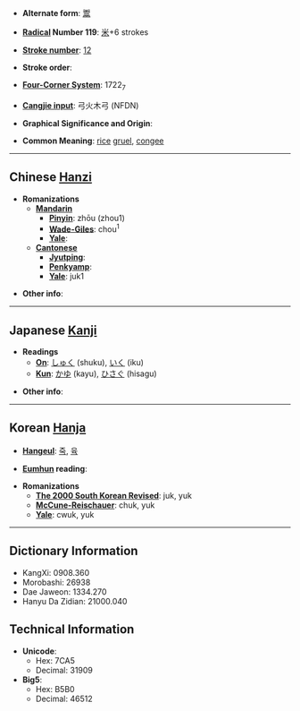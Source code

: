 * '''Alternate form''': [[鬻]]

* '''[[Wiktionary:Chinese radical index| Radical]] Number 119''': [[Wiktionary:Chinese radical index 米|米]]+6 strokes

* '''[[Wiktionary:Chinese total strokes index|Stroke number]]''': [[Wiktionary:Chinese total strokes index 12|12]]

* '''Stroke order''': 

* '''[[Wiktionary:Chinese four corner index|Four-Corner System]]''': 1722<sub>7</sub>

* '''[[Wiktionary:Chinese Cangjie index|Cangjie input]]''': 弓火木弓 (NFDN)

* '''Graphical Significance and Origin''': 

* '''Common Meaning''': [[rice]] [[gruel]], [[congee]]

----

== Chinese [[Hanzi]] ==

* '''Romanizations'''
** '''[[Mandarin]]'''
*** '''[[Pinyin]]''': zhōu (zhou1)
*** '''[[Wade-Giles]]''': chou<sup>1</sup>
*** '''[[Yale]]''': 
** '''[[Cantonese]]'''
*** '''[[Jyutping]]''':
*** '''[[Penkyamp]]''': 
*** '''[[Yale]]''': juk1

* '''Other info''': 

----

== Japanese [[Kanji]] ==

* '''Readings'''
** '''[[On]]''': [[しゅく]] (shuku), [[いく]] (iku)
** '''[[Kun]]''': [[かゆ]] (kayu), [[ひさぐ]] (hisagu)

* '''Other info''':  

----

== Korean [[Hanja]] ==

* '''[[Hangeul]]''': [[죽]], [[육]]

* '''[[Eumhun]] reading''': 

* '''Romanizations'''
** '''[[The 2000 South Korean Revised Romanization|The 2000 South Korean Revised]]''': juk, yuk
** '''[[McCune-Reischauer]]''': chuk, yuk
** '''[[Yale]]''': cwuk, yuk

----

== Dictionary Information ==

* KangXi: 0908.360
* Morobashi: 26938
* Dae Jaweon: 1334.270
* Hanyu Da Zidian: 21000.040

== Technical Information ==

* '''Unicode''':
** Hex: 7CA5
** Decimal: 31909
* '''Big5''':
** Hex: B5B0
** Decimal: 46512